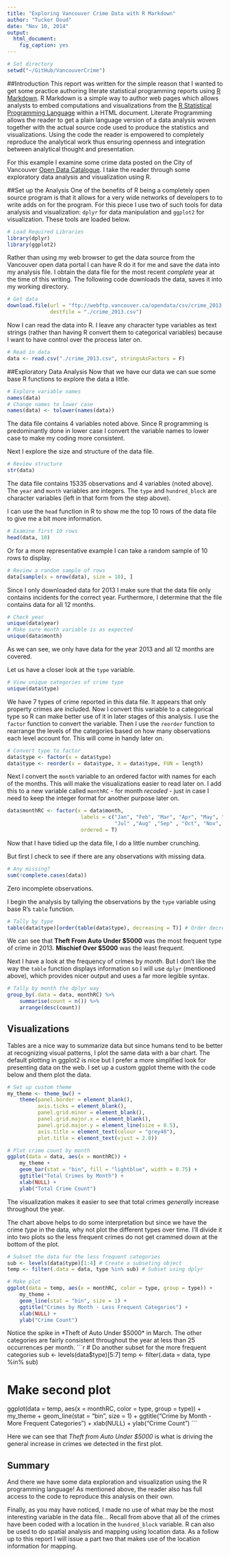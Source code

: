 ```yaml
---
title: "Exploring Vancouver Crime Data with R Markdown"
author: "Tucker Doud"
date: "Nov 10, 2014"
output:
  html_document:
    fig_caption: yes
---
```


```r
# Set directory
setwd("~/GitHub/VancouverCrime")
```
##Introduction
This report was written for the simple reason that I wanted to get some practice authoring literate statistical programming reports using [R Markdown](http://rmarkdown.rstudio.com/). R Markdown is a simple way to author web pages which allows analysts to embed computations and visualizations from the [R Statistical Programming Language](http://www.r-project.org/) within a HTML document. Literate Programming allows the reader to get a plain language version of a data analysis woven together with the actual source code used to produce the statistics and visualizations. Using the code the reader is empowered to completely reproduce the analytical work thus ensuring openness and integration between analytical thought and presentation.

For this example I examine some crime data posted on the City of Vancouver [Open Data Catalogue](http://vancouver.ca/your-government/open-data-catalogue.aspx). I take the reader through some exploratory data analysis and visualization using R.

##Set up the Analysis
One of the benefits of R being a completely open source program is that it allows for a very wide networks of developers to to write adds on for the program. For this piece I use two of such tools for data analysis and visualization: `dplyr` for data manipulation and `ggplot2` for visualization. These tools are loaded below.
```r
# Load Required Libraries
library(dplyr)
library(ggplot2)
```
Rather than using my web browser to get the data source from the Vancouver open data portal I can have R do it for me and save the data into my analysis file. I obtain the data file for the most recent *complete* year at the time of this writing. The following code downloads the data, saves it into my working directory. 
```r
# Get data
download.file(url = "ftp://webftp.vancouver.ca/opendata/csv/crime_2013.csv", 
              destfile = "./crime_2013.csv")
```
Now I can read the data into R. I leave any character type variables as text strings (rather than having R convert them to categorical variables) because I want to have control over the process later on.
```r
# Read in data
data <- read.csv("./crime_2013.csv", stringsAsFactors = F)
```

##Exploratory Data Analysis
Now that we have our data we can sue some base R functions to explore the data a little.
```r
# Explore variable names
names(data)
# Change names to lower case
names(data) <- tolower(names(data))
```
The data file contains 4 variables noted above. Since R programming is predominantly done in lower case I convert the variable names to lower case to make my coding more consistent.

Next I explore the size and structure of the data file.
```r
# Review structure
str(data)
```
The data file contains 15335 observations and 4 variables (noted above). The `year` and `month` variables are integers. The `type` and `hundred_block` are character variables (left in that form from the step above).

I can use the `head` function in R to show me the top 10 rows of the data file to give me a bit more information.
```r
# Examine first 10 rows
head(data, 10)
```
Or for a more representative example I can take a random sample of 10 rows to display.
```r
# Review a random sample of rows
data[sample(x = nrow(data), size = 10), ]
```
Since I only downloaded data for 2013 I make sure that the data file only contains incidents for the correct year. Furthermore, I determine that the file contains data for all 12 months.
```r
# Check year
unique(data$year)
# Make sure month variable is as expected
unique(data$month)
```
As we can see, we only have data for the year 2013 and all 12 months are covered.

Let us have a closer look at the `type` variable.
```r
# View unique categories of crime type
unique(data$type)
```
We have 7 types of crime reported in this data file. It appears that only property crimes are included. Now I convert this variable to a categorical type so R can make better use of it in later stages of this analysis. I use the `factor` function to convert the variable. Then I use the `reorder` function to rearrange the levels of the categories based on how many observations each level account for. This will come in handy later on.
```r
# Convert type to factor
data$type <- factor(x = data$type)
data$type <- reorder(x = data$type, X = data$type, FUN = length)
```
Next I convert the `month` variable to an ordered factor with names for each of the months. This will make the visualizations easier to read later on. I add this to a new variable called `monthRC` - for month *recoded* - just in case I need to keep the integer format for another purpose later on.
```r
data$monthRC <- factor(x = data$month, 
                        labels = c("Jan", "Feb", "Mar", "Apr", "May", "Jun",
                                   "Jul" ,"Aug" ,"Sep" , "Oct", "Nov", "Dec"),
                        ordered = T)
```
Now that I have tidied up the data file, I do a little number crunching.

But first I check to see if there are any observations with missing data.
```r
# Any missing?
sum(!complete.cases(data))
```
Zero incomplete observations.

I begin the analysis by tallying the observations by the `type` variable using base R's `table` function.
```r
# Tally by type
table(data$type)[order(table(data$type), decreasing = T)] # Order decreasing
```
We can see that **Theft From Auto Under $5000** was the most frequent type of crime in 2013. **Mischief Over $5000** was the least frequent.

Next I have a look at the frequency of crimes by _month_. But I don't like the way the `table` function displays information so I will use `dplyr` (mentioned above), which provides nicer output and uses a far more legible syntax.
```r
# Tally by month the dplyr way
group_by(.data = data, monthRC) %>%
    summarise(count = n()) %>%
    arrange(desc(count))
```

## Visualizations
Tables are a nice way to summarize data but since humans tend to be better at recognizing visual patterns, I plot the same data with a bar chart. The default plotting in ggplot2 is nice but I prefer a more simplified look for presenting data on the web. I set up a custom ggplot theme with the code below and them plot the data.
```r
# Set up custom theme
my_theme <- theme_bw() +
    theme(panel.border = element_blank(),
          axis.ticks = element_blank(),
          panel.grid.minor = element_blank(),
          panel.grid.major.x = element_blank(),
          panel.grid.major.y = element_line(size = 0.5),
          axis.title = element_text(colour = "grey40"),
          plot.title = element_text(vjust = 2.0))

# Plot crime count by month
ggplot(data = data, aes(x = monthRC)) + 
    my_theme +
    geom_bar(stat = "bin", fill = "lightblue", width = 0.75) +
    ggtitle("Total Crimes by Month") +
    xlab(NULL) +
    ylab("Total Crime Count")
```

The visualization makes it easier to see that total crimes *generally* increase throughout the year.

The chart above helps to do some interpretation but since we have the crime *type* in the data, why not plot the different types over time. I'll divide it into two plots so the less frequent crimes do not get crammed down at the bottom of the plot.
```r
# Subset the data for the less frequent categories
sub <- levels(data$type)[1:4] # Create a subseting object
temp <- filter(.data = data, type %in% sub) # Subset using dplyr

# Make plot
ggplot(data = temp, aes(x = monthRC, color = type, group = type)) +
    my_theme +
    geom_line(stat = "bin", size = 1) +
    ggtitle("Crimes by Month - Less Frequent Categories") +
    xlab(NULL) +
    ylab("Crime Count")
```

Notice the spike in *Theft of Auto Under $5000* in March. The other categories are fairly consistent throughout the year at less than 25 occurrences per month.
```r
# Do another subset for the more frequent categories
sub <- levels(data$type)[5:7]
temp <- filter(.data = data, type %in% sub)

# Make second plot
ggplot(data = temp, aes(x = monthRC, color = type, group = type)) + 
    my_theme +
    geom_line(stat = "bin", size = 1) +
    ggtitle("Crime by Month - More Frequent Categories") +
    xlab(NULL) +
    ylab("Crime Count")
```

Here we can see that *Theft from Auto Under $5000* is what is driving the general increase in crimes we detected in the first plot.

## Summary
And there we have some data exploration and visualization using the R programming language! As mentioned above, the reader also has full access to the code to reproduce this analysis on their own. 

Finally, as you may have noticed, I made no use of what may be the most interesting variable in the data file...  Recall from above that all of the crimes have been coded with a location in the `hundred_block` variable. R can also be used to do spatial analysis and mapping using location data. As a follow up to this report I will issue a part two that makes use of the location information for mapping.